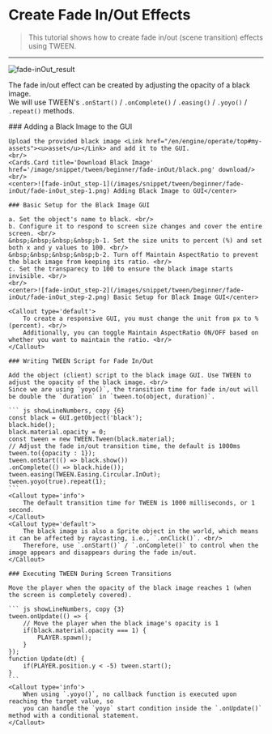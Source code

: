 
# Create Fade In/Out Effects

> This tutorial shows how to create fade in/out (scene transition) effects using TWEEN.

---

![fade-inOut_result](/images/snippet/tween/beginner/fade-inOut/fade-inOut_result.gif)
<br/>

The fade in/out effect can be created by adjusting the opacity of a black image. <br/>
We will use TWEEN's `.onStart()` / `.onComplete()` / `.easing()` / `.yoyo()` / `.repeat()` methods.

<Steps>
    ### Adding a Black Image to the GUI

    Upload the provided black image <Link href="/en/engine/operate/top#my-assets"><u>asset</u></Link> and add it to the GUI.
    <br/>
    <Cards.Card title='Download Black Image' href='/image/snippet/tween/beginner/fade-inOut/black.png' download/>
    <br/>
    <center>![fade-inOut_step-1](/images/snippet/tween/beginner/fade-inOut/fade-inOut_step-1.png) Adding Black Image to GUI</center>

    ### Basic Setup for the Black Image GUI
 
    a. Set the object's name to black. <br/>
    b. Configure it to respond to screen size changes and cover the entire screen. <br/>
    &nbsp;&nbsp;&nbsp;&nbsp;b-1. Set the size units to percent (%) and set both x and y values to 100. <br/>
    &nbsp;&nbsp;&nbsp;&nbsp;b-2. Turn off Maintain AspectRatio to prevent the black image from keeping its ratio. <br/>
    c. Set the transparecy to 100 to ensure the black image starts invisible. <br/>
    <br/>
    <center>![fade-inOut_step-2](/images/snippet/tween/beginner/fade-inOut/fade-inOut_step-2.png) Basic Setup for Black Image GUI</center>
    
    <Callout type='default'>
        To create a responsive GUI, you must change the unit from px to % (percent). <br/>
        Additionally, you can toggle Maintain AspectRatio ON/OFF based on whether you want to maintain the ratio. <br/>
    </Callout>

    ### Writing TWEEN Script for Fade In/Out

    Add the object (client) script to the black image GUI. Use TWEEN to adjust the opacity of the black image. <br/>
    Since we are using `yoyo()`, the transition time for fade in/out will be double the `duration` in `tween.to(object, duration)`.

    ``` js showLineNumbers, copy {6}
    const black = GUI.getObject('black');
    black.hide();
    black.material.opacity = 0;
    const tween = new TWEEN.Tween(black.material);
    // Adjust the fade in/out transition time, the default is 1000ms
    tween.to({opacity : 1});
    tween.onStart(() => black.show())
    .onComplete(() => black.hide());
    tween.easing(TWEEN.Easing.Circular.InOut);
    tween.yoyo(true).repeat(1);
    ```
    <Callout type='info'>
        The default transition time for TWEEN is 1000 milliseconds, or 1 second.
    </Callout>
    <Callout type='default'>
        The black image is also a Sprite object in the world, which means it can be affected by raycasting, i.e., `.onClick()`. <br/>
        Therefore, use `.onStart()` / `.onComplete()` to control when the image appears and disappears during the fade in/out.
    </Callout>

    ### Executing TWEEN During Screen Transitions

    Move the player when the opacity of the black image reaches 1 (when the screen is completely covered).

    ``` js showLineNumbers, copy {3}
    tween.onUpdate(() => {
        // Move the player when the black image's opacity is 1
        if(black.material.opacity === 1) {
            PLAYER.spawn();
        }
    });
    function Update(dt) {
        if(PLAYER.position.y < -5) tween.start();
    }
    ```
    <Callout type='info'>
        When using `.yoyo()`, no callback function is executed upon reaching the target value, so
        you can handle the `yoyo` start condition inside the `.onUpdate()` method with a conditional statement.
    </Callout>
</Steps>
